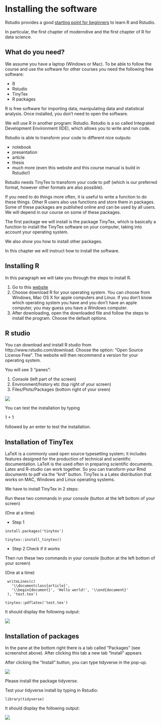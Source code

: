 # Installing the software

Rstudio provides a good [starting point for beginners](https://education.rstudio.com/learn/beginner/) to learn R and Rstudio.

In particular, the first chapter of moderndive and the first chapter of R for data science.

## What do you need?


We assume you have a laptop (Windows or Mac). To be able to follow the course and use the software for other courses you need the following free software:

- R
- Rstudio
- TinyTex
- R packages

R is free software for importing data, manipulating data and statistical analysis. Once installed, you don't need to open the software.

We will use R in another program: Rstudio. Rstudio is a so called Integrated Development Environment (IDE), which allows you to write and run code.

Rstudio is able to transform your code to different nice outputs:

- notebook
- presentation
- article
- thesis
- much more (even this website and this course manual is build in Rstudio!)

Rstudio needs TinyTex to transform your code to pdf (which is our preferred format, however other formats are also possible).

If you need to do things more often, it is useful to write a function to do these things. Other R users also use functions and store them in packages. Some of these packages are published online and can be used by all users. We will depend in our course on some of these packages.

The first package we will install is the package TinyTex, which is basically a function to install the TinyTex software on your computer, taking into account your operating system.

We also show you how to install other packages.

In this chapter we will instruct how to install the software.


## Installing R

In this paragraph we will take you through the steps to install R.

1. Go to this [website](https://mirror.lyrahosting.com/CRAN/)
2. Choose download R for your operating system. You can choose from Windows, Mac OS X for apple computers and Linux. If you don't know which operating system you have and you don't have an apple computer, you may guess you have a Windows computer.
3. After downloading, open the downloaded file and follow the steps to install the program. Choose the default options.


## R studio

You can download and install R studio from http://www.rstudio.com/download. Choose the option: "Open Source License Free". The website will then recommend a version for your operating system.

You will see 3 "panes":

1. Console (left part of the screen)
2. Environment/history etc (top right of your screen)
3. Files/Plots/Packages (bottom right of your sreen)

![](Rstudio.PNG)

You can test the installation by typing

1 + 1 

followed by an enter to test the installation.

## Installation of TinyTex

LaTeX is a commonly used open source typesetting system; it includes features designed for the production of technical and scientific documentation. LaTeX is the used often in preparing scientific documents.
Latex and R-studio can work together. So you can transform your Rmd documents to pdf via the "knit" button.
TinyTex is a Latex distribution that works on MAC, Windows and Linux operating systems.

We have to install TinyTex in 2 steps:

Run these two commands in your console (button at the left bottom of your screen)

(One at a time)

- Step 1

```
install.packages('tinytex')

tinytex::install_tinytex()
```

- Step 2 Check if it works

Then run these two commands in your console (button at the left bottom of your screen)

(One at a time)

```
 writeLines(c(
   '\\documentclass{article}',
   '\\begin{document}', 'Hello world!', '\\end{document}'
 ), 'test.tex')

tinytex::pdflatex('test.tex')
```

It should display the following output:

![](tinytex.png)

## Installation of packages

In the pane at the bottom right there is a tab called "Packages" (see screenshot above).
After clicking this tab a new tab "Install" appears


After clicking the "Install" button, you can type tidyverse in the pop-up.


![](install.PNG)


Please install the package tidyverse.

Test your tidyverse install by typing in Rstudio:

```
library(tidyverse)
```

It should display the following output:

![](tidyverse.png)







